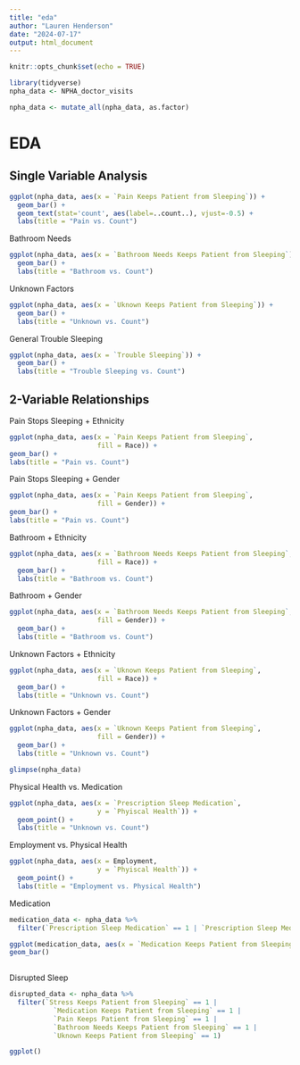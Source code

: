 ```yaml
---
title: "eda"
author: "Lauren Henderson"
date: "2024-07-17"
output: html_document
---
```


```r
knitr::opts_chunk$set(echo = TRUE)
```

```r
library(tidyverse)
npha_data <- NPHA_doctor_visits

npha_data <- mutate_all(npha_data, as.factor)
```

# EDA

## Single Variable Analysis
```r
ggplot(npha_data, aes(x = `Pain Keeps Patient from Sleeping`)) +
  geom_bar() +
  geom_text(stat='count', aes(label=..count..), vjust=-0.5) +
  labs(title = "Pain vs. Count")
```

Bathroom Needs
```r
ggplot(npha_data, aes(x = `Bathroom Needs Keeps Patient from Sleeping`)) +
  geom_bar() +
  labs(title = "Bathroom vs. Count")
```

Unknown Factors
```r
ggplot(npha_data, aes(x = `Uknown Keeps Patient from Sleeping`)) +
  geom_bar() +
  labs(title = "Unknown vs. Count")
```

General Trouble Sleeping
```r
ggplot(npha_data, aes(x = `Trouble Sleeping`)) +
  geom_bar() +
  labs(title = "Trouble Sleeping vs. Count")
```

## 2-Variable Relationships

Pain Stops Sleeping + Ethnicity
```r
ggplot(npha_data, aes(x = `Pain Keeps Patient from Sleeping`,
                      fill = Race)) +
geom_bar() +
labs(title = "Pain vs. Count")
```

Pain Stops Sleeping + Gender
```r
ggplot(npha_data, aes(x = `Pain Keeps Patient from Sleeping`,
                      fill = Gender)) +
geom_bar() +
labs(title = "Pain vs. Count")
```

Bathroom + Ethnicity
```r
ggplot(npha_data, aes(x = `Bathroom Needs Keeps Patient from Sleeping`,
                      fill = Race)) +
  geom_bar() +
  labs(title = "Bathroom vs. Count")
```

Bathroom + Gender
```r
ggplot(npha_data, aes(x = `Bathroom Needs Keeps Patient from Sleeping`,
                      fill = Gender)) +
  geom_bar() +
  labs(title = "Bathroom vs. Count")
```

Unknown Factors + Ethnicity
```r
ggplot(npha_data, aes(x = `Uknown Keeps Patient from Sleeping`,
                      fill = Race)) +
  geom_bar() +
  labs(title = "Unknown vs. Count")
```

Unknown Factors + Gender
```r
ggplot(npha_data, aes(x = `Uknown Keeps Patient from Sleeping`,
                      fill = Gender)) +
  geom_bar() +
  labs(title = "Unknown vs. Count")

glimpse(npha_data)
```

Physical Health vs. Medication
```r
ggplot(npha_data, aes(x = `Prescription Sleep Medication`,
                      y = `Phyiscal Health`)) +
  geom_point() +
  labs(title = "Unknown vs. Count")
```

Employment vs. Physical Health
```r
ggplot(npha_data, aes(x = Employment,
                      y = `Phyiscal Health`)) +
  geom_point() +
  labs(title = "Employment vs. Physical Health")
```

Medication
```r
medication_data <- npha_data %>% 
  filter(`Prescription Sleep Medication` == 1 | `Prescription Sleep Medication` == 2)

ggplot(medication_data, aes(x = `Medication Keeps Patient from Sleeping`)) +
geom_bar()
  
```

Disrupted Sleep
```r
disrupted_data <- npha_data %>% 
  filter(`Stress Keeps Patient from Sleeping` == 1 |
           `Medication Keeps Patient from Sleeping` == 1 |
           `Pain Keeps Patient from Sleeping` == 1 |
           `Bathroom Needs Keeps Patient from Sleeping` == 1 |
           `Uknown Keeps Patient from Sleeping` == 1)
```
```r
ggplot()
```

